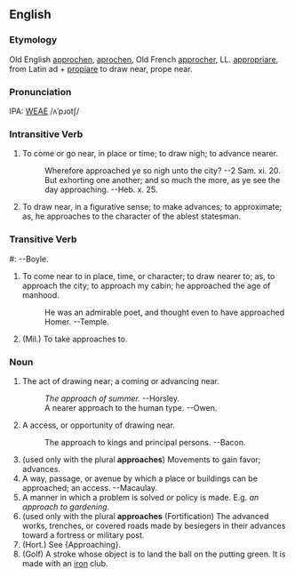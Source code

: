 ==English==
===Etymology===
Old English [[approchen]], [[aprochen]], Old French [[approcher]], LL. [[appropriare]], from Latin ad + [[propiare]] to draw  near, prope near.

===Pronunciation===
IPA: [[WEAE]] /ʌˈpɹotʃ/

===Intransitive Verb===
# To come or go near, in place or time; to draw nigh; to advance nearer.
#:    Wherefore approached ye so nigh unto the city? --2 Sam. xi. 20.
#:    But exhorting one another; and so much the more, as ye see the day approaching. --Heb. x. 25.
# To draw near, in a figurative sense; to make advances; to approximate; as, he approaches to the character of the ablest statesman.
<!-- material copied from Webster's Revised Unabridged Dictionary (1913) -->


===Transitive Verb===
#:    --Boyle.
# To come near to in place, time, or character; to draw nearer to; as, to approach the city; to approach my cabin; he approached the age of manhood.
#:    He was an admirable poet, and thought even to have approached Homer. --Temple.
# (Mil.) To take approaches to.
<!-- material copied from Webster's Revised Unabridged Dictionary (1913) -->

===Noun===
# The act of drawing near; a coming or advancing near. 
#:''The  approach of summer.'' --Horsley.
#:A nearer approach to the human type. --Owen.
# A access, or opportunity of drawing near.
#:The approach to kings and principal persons. --Bacon.
# (used only with the plural '''approaches''') Movements to gain favor; advances.
# A way, passage, or avenue by which a place or buildings can be approached; an access. --Macaulay.
# A manner in which a problem is solved or policy is made.  E.g. ''an approach to gardening''.
# (used only with the plural '''approaches''' (Fortification) The advanced works, trenches, or covered roads made by besiegers in their advances toward a fortress or military post.
# (Hort.) See {Approaching}. 
# (Golf) A stroke whose object is to land the ball on the putting  green. It is made with an [[iron]] club.